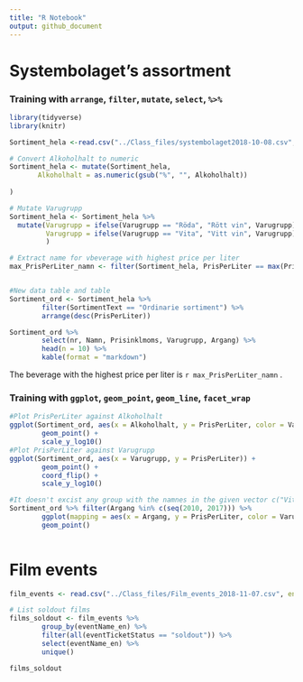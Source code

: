 ```yaml
---
title: "R Notebook"
output: github_document
---
```


# Systembolaget’s assortment

### Training with ```arrange```, ```filter```, ```mutate```, ```select```, ```%>%```

```r
library(tidyverse)
library(knitr)

Sortiment_hela <-read.csv("../Class_files/systembolaget2018-10-08.csv", encoding = "UTF-8")

# Convert Alkoholhalt to numeric
Sortiment_hela <- mutate(Sortiment_hela,
       Alkoholhalt = as.numeric(gsub("%", "", Alkoholhalt))
         
)

# Mutate Varugrupp
Sortiment_hela <- Sortiment_hela %>%
  mutate(Varugrupp = ifelse(Varugrupp == "Röda", "Rött vin", Varugrupp),
         Varugrupp = ifelse(Varugrupp == "Vita", "Vitt vin", Varugrupp)
         ) 

# Extract name for vbeverage with highest price per liter
max_PrisPerLiter_namn <- filter(Sortiment_hela, PrisPerLiter == max(PrisPerLiter))[1, "Namn"]


#New data table and table
Sortiment_ord <- Sortiment_hela %>%
        filter(SortimentText == "Ordinarie sortiment") %>%
        arrange(desc(PrisPerLiter))

Sortiment_ord %>% 
        select(nr, Namn, Prisinklmoms, Varugrupp, Argang) %>%
        head(n = 10) %>%
        kable(format = "markdown")

```

The beverage with the highest price per liter is `r max_PrisPerLiter_namn` .


### Training with ```ggplot```, ```geom_point```, ```geom_line```, ```facet_wrap```

```r
#Plot PrisPerLiter against Alkoholhalt
ggplot(Sortiment_ord, aes(x = Alkoholhalt, y = PrisPerLiter, color = Varugrupp)) +
        geom_point() +
        scale_y_log10()
#Plot PrisPerLiter against Varugrupp
ggplot(Sortiment_ord, aes(x = Varugrupp, y = PrisPerLiter)) +
        geom_point() +
        coord_flip() +
        scale_y_log10()

#It doesn't excist any group with the namnes in the given vector c("Vitt vin", "Rött vin", "Rosévin", "Mousserande vin")
Sortiment_ord %>% filter(Argang %in% c(seq(2010, 2017))) %>%
        ggplot(mapping = aes(x = Argang, y = PrisPerLiter, color = Varugrupp)) +
        geom_point()
        
```

# Film events

```r

film_events <- read.csv("../Class_files/Film_events_2018-11-07.csv", encoding = "UTF-8")

# List soldout films
films_soldout <- film_events %>% 
        group_by(eventName_en) %>%
        filter(all(eventTicketStatus == "soldout")) %>%
        select(eventName_en) %>%
        unique()

films_soldout
```








